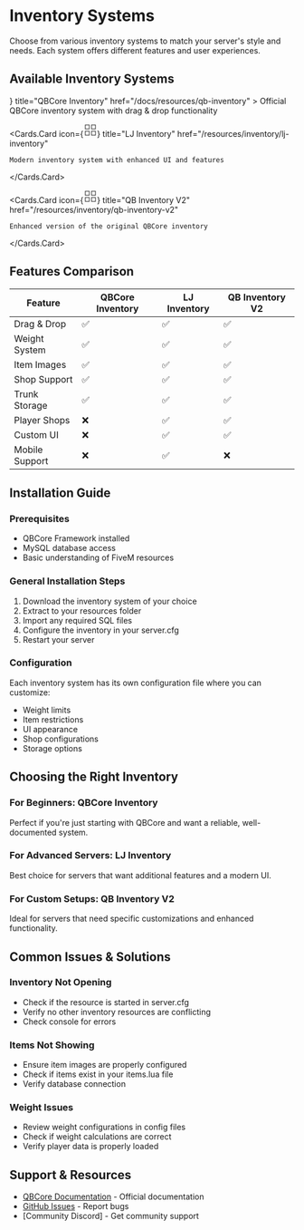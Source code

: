 # Inventory Systems

Choose from various inventory systems to match your server's style and needs. Each system offers different features and user experiences.


## Available Inventory Systems

<Cards>
  <Cards.Card 
    icon={<svg width="24" height="24" viewBox="0 0 24 24" fill="none" xmlns="http://www.w3.org/2000/svg"><rect x="3" y="3" width="7" height="7" stroke="currentColor" strokeWidth="2"/><rect x="14" y="3" width="7" height="7" stroke="currentColor" strokeWidth="2"/><rect x="14" y="14" width="7" height="7" stroke="currentColor" strokeWidth="2"/><rect x="3" y="14" width="7" height="7" stroke="currentColor" strokeWidth="2"/></svg>} 
    title="QBCore Inventory" 
    href="/docs/resources/qb-inventory"
  >
    Official QBCore inventory system with drag & drop functionality
  </Cards.Card>
  
  <Cards.Card 
    icon={<svg width="24" height="24" viewBox="0 0 24 24" fill="none" xmlns="http://www.w3.org/2000/svg"><rect x="3" y="3" width="7" height="7" stroke="currentColor" strokeWidth="2"/><rect x="14" y="3" width="7" height="7" stroke="currentColor" strokeWidth="2"/><rect x="14" y="14" width="7" height="7" stroke="currentColor" strokeWidth="2"/><rect x="3" y="14" width="7" height="7" stroke="currentColor" strokeWidth="2"/></svg>} 
    title="LJ Inventory" 
    href="/resources/inventory/lj-inventory"
  >
    Modern inventory system with enhanced UI and features
  </Cards.Card>
  
  <Cards.Card 
    icon={<svg width="24" height="24" viewBox="0 0 24 24" fill="none" xmlns="http://www.w3.org/2000/svg"><rect x="3" y="3" width="7" height="7" stroke="currentColor" strokeWidth="2"/><rect x="14" y="3" width="7" height="7" stroke="currentColor" strokeWidth="2"/><rect x="14" y="14" width="7" height="7" stroke="currentColor" strokeWidth="2"/><rect x="3" y="14" width="7" height="7" stroke="currentColor" strokeWidth="2"/></svg>} 
    title="QB Inventory V2" 
    href="/resources/inventory/qb-inventory-v2"
  >
    Enhanced version of the original QBCore inventory
  </Cards.Card>
</Cards>

## Features Comparison

| Feature | QBCore Inventory | LJ Inventory | QB Inventory V2 |
|---------|------------------|--------------|-----------------|
| Drag & Drop | ✅ | ✅ | ✅ |
| Weight System | ✅ | ✅ | ✅ |
| Item Images | ✅ | ✅ | ✅ |
| Shop Support | ✅ | ✅ | ✅ |
| Trunk Storage | ✅ | ✅ | ✅ |
| Player Shops | ❌ | ✅ | ✅ |
| Custom UI | ❌ | ✅ | ✅ |
| Mobile Support | ❌ | ✅ | ❌ |

## Installation Guide

### Prerequisites
- QBCore Framework installed
- MySQL database access
- Basic understanding of FiveM resources

### General Installation Steps
1. Download the inventory system of your choice
2. Extract to your resources folder
3. Import any required SQL files
4. Configure the inventory in your server.cfg
5. Restart your server

### Configuration
Each inventory system has its own configuration file where you can customize:
- Weight limits
- Item restrictions
- UI appearance
- Shop configurations
- Storage options

## Choosing the Right Inventory

### For Beginners: QBCore Inventory
Perfect if you're just starting with QBCore and want a reliable, well-documented system.

### For Advanced Servers: LJ Inventory
Best choice for servers that want additional features and a modern UI.

### For Custom Setups: QB Inventory V2
Ideal for servers that need specific customizations and enhanced functionality.

## Common Issues & Solutions

### Inventory Not Opening
- Check if the resource is started in server.cfg
- Verify no other inventory resources are conflicting
- Check console for errors

### Items Not Showing
- Ensure item images are properly configured
- Check if items exist in your items.lua file
- Verify database connection

### Weight Issues
- Review weight configurations in config files
- Check if weight calculations are correct
- Verify player data is properly loaded

## Support & Resources

- [QBCore Documentation](/docs) - Official documentation
- [GitHub Issues](https://github.com/qbcore-framework) - Report bugs
- [Community Discord] - Get community support